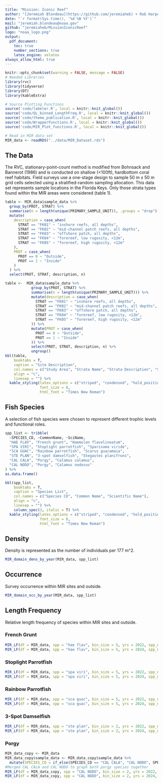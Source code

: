 ```yaml
---
title: "Mission: Iconic Reef"
author: "[Jeremiah Blondeau](https://github.com/jeremiaheb) + Rob Harper"
date: "`r format(Sys.time(), '%d %B %Y')`"
mail: "jeremiah.blondeau@noaa.gov"
github: "jeremiaheb/MissionIconicReef"
logo: "noaa_logo.png"
output:
  pdf_document:
    toc: true
    number_sections: true
    latex_engine: xelatex
always_allow_html: true
---
```


```r
knitr::opts_chunk$set(warning = FALSE, message = FALSE)
# Needed Libraries
library(rvc)
library(tidyverse)
library(DT)
library(kableExtra)

# Source Plotting Functions
source('code/labeler.R', local = knitr::knit_global())
source('code/QL_binned_LengthFreq.R', local = knitr::knit_global())
source('code/theme_publication.R', local = knitr::knit_global())
source('code/WrapperFunctions.R', local = knitr::knit_global())
source('code/MIR_Plot_functions.R', local = knitr::knit_global())

# Read in MIR data set
MIR_data <- readRDS("../data/MIR_Dataset.rds")
```

## The Data

The RVC, stationary-point-count method is modified from Bohnsack and Bannerot (1986) and is conducted on shallow (<100ft), hardbottom coral reef habitats. Field surveys use a one-stage design to sample 50 m x 50 m grid cells selected using a stratified-random sampling allocation. This data set represents sample locations in the Florida Keys. Only those strata types found within the MIR areas were considered (table 1).
```r
table <- MIR_data$sample_data %>%
  group_by(PROT, STRAT) %>%
  summarise(n = length(unique(PRIMARY_SAMPLE_UNIT)), .groups = "drop") %>%
  mutate(
    description = case_when(
      STRAT == "FK01" ~ "inshore reefs, all depths",
      STRAT == "FK02" ~ "mid-channel patch reefs, all depths",
      STRAT == "FK03" ~ "offshore patch, all depths",
      STRAT == "FK04" ~ "forereef, low rugosity, <12m",
      STRAT == "FK05" ~ "forereef, high rugosity, <12m"
    ),
    PROT = case_when(
      PROT == 0 ~ "Outside",
      PROT == 1 ~ "Inside"
    )
  ) %>%
  select(PROT, STRAT, description, n)

table <-  MIR_data$sample_data %>%
            group_by(PROT, STRAT) %>%
            summarise(n = length(unique(PRIMARY_SAMPLE_UNIT))) %>%
            mutate(description = case_when(
              STRAT == "FK01" ~ "inshore reefs, all depths",
              STRAT == "FK02" ~ "mid-channel patch reefs, all depths",
              STRAT == "FK03" ~ "offshore patch, all depths",
              STRAT == "FK04" ~ "forereef, low rugosity, <12m",
              STRAT == "FK05" ~ "forereef, high rugosity, <12m"
            )) %>%
            mutate(PROT = case_when(
              PROT == 0 ~ "Outside",
              PROT == 1 ~ "Inside"
            )) %>% 
            select(PROT, STRAT, description, n) %>%
            ungroup()
kbl(table, 
    booktabs = T, 
    caption = "Site Description",
    col.names = c("Study Area", "Strata Name", "Strata Description", "Sample Number"),
    align = "c",
    linesep = "") %>% 
  kable_styling(latex_options = c("striped", "condensed", "hold_position"),
                font_size = 8,
                html_font = "Times New Roman")
```

\newpage

## Fish Species

A selection of fish species were chosen to represent different trophic levels and functional roles. 

```r
spp_list <- tribble(
  ~SPECIES_CD, ~CommonName, ~SciName,
  "HAE FLAV", "French grunt", "Haemulon flavolineatum",
  "SPA VIRI", "Stoplight parrotfish", "Sparisoma viride",
  "SCA GUAC", "Rainbow parrotfish", "Scarus guacamaia", 
  "STE PLAN", "3-spot damselfish", "Stegastes planifrons",
  "CAL CALA", "Porgy", "Calamus calamus",
  "CAL NODO", "Porgy", "Calamus nodosus"
) %>%
as.data.frame()

kbl(spp_list, 
    booktabs = T, 
    caption = "Species List",
    col.names = c("Species CD", "Common Name", "Scientific Name"),
    align = "c",
    linesep = "") %>% 
    column_spec(3, italic = T) %>% 
  kable_styling(latex_options = c("striped", "condensed", "hold_position"),
                font_size = 8,
                html_font = "Times New Roman")

```


## Density
Density is represented as the number of individuals per 177 m^2.

```r
MIR_domain_dens_by_year(MIR_data, spp_list)
```

\newpage

## Occurrence
Survey occurrence within MIR sites and outside. 

```r
MIR_domain_occ_by_year(MIR_data, spp_list)
```

## Length Frequency {.tabset}
Relative length frequency of species within MIR sites and outside. 

### French Grunt
```r
MIR_LF(df = MIR_data, spp = "hae flav", bin_size = 5, yrs = 2022, spp_name = "French grunt")
MIR_LF(df = MIR_data, spp = "hae flav", bin_size = 5, yrs = 2024, spp_name = "French grunt")
```

### Stoplight Parrotfish
```r
MIR_LF(df = MIR_data, spp = "spa viri", bin_size = 5, yrs = 2022, spp_name = "Stoplight parrotfish")
MIR_LF(df = MIR_data, spp = "spa viri", bin_size = 5, yrs = 2024, spp_name = "Stoplight parrotfish")
```

### Rainbow Parrotfish
```r
MIR_LF(df = MIR_data, spp = "sca guac", bin_size = 5, yrs = 2022, spp_name = "Rainbow parrotfish")
MIR_LF(df = MIR_data, spp = "sca guac", bin_size = 5, yrs = 2024, spp_name = "Rainbow parrotfish")
```

### 3-Spot Damselfish
```r
MIR_LF(df = MIR_data, spp = "ste plan", bin_size = 2, yrs = 2022, spp_name = "3-spot damselfish")
MIR_LF(df = MIR_data, spp = "ste plan", bin_size = 2, yrs = 2024, spp_name = "3-spot damselfish")
```

### Porgy
```r
MIR_data_copy <- MIR_data
MIR_data_copy$sample_data <- MIR_data_copy$sample_data %>%
  mutate(SPECIES_CD = if_else(SPECIES_CD == "CAL CALA", "CAL NODO", SPECIES_CD))
#Merged CAL CALA and CAL NODO to graph both porgy species together
MIR_LF(df = MIR_data_copy, spp = "CAL NODO", bin_size = 2, yrs = 2022, spp_name = "Porgy")
MIR_LF(df = MIR_data_copy, spp = "CAL NODO", bin_size = 2, yrs = 2024, spp_name = "Porgy")
```
